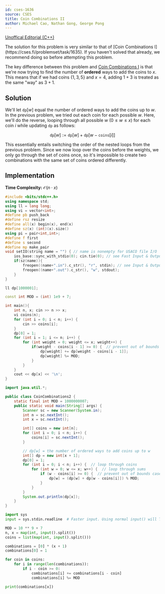 ```yaml
---
id: cses-1636
source: CSES
title: Coin Combinations II
author: Michael Cao, Nathan Gong, George Pong
---
```


<!-- This problem is very to similar Coin Combinations I, with the main difference being that we only count ordered combinations.  -->

[Unoffical Editorial (C++)](https://codeforces.com/blog/entry/70018)

<Info title="Note">
The solution for this problem is very similar to that of
[Coin Combinations I](https://cses.fi/problemset/task/1635). If you haven't solved that already, we recommend doing so before attempting this problem.
</Info>

The key difference between this problem and
[Coin Combinations I](https://cses.fi/problemset/task/1635) is that we're now
trying to find the number of **ordered** ways to add the coins to $x$. This
means that if we had coins $\{1, 3, 5\}$ and $x=4$, adding $1 + 3$ is treated as
the same "way" as $3 + 1$.

## Solution

We'll let $\texttt{dp}[w]$ equal the number of ordered ways to add the coins up
to $w$. In the previous problem, we tried out each coin for each possible $w$.
Here, we'll do the reverse, looping through all possible $w$ ($0\leq w \leq x$)
for each coin $i$ while updating $\texttt{dp}$ as follows:

$$
\texttt{dp}[w] := \texttt{dp}[w] + \texttt{dp}[w-\texttt{coins}[i]]
$$

This essentially entails switching the order of the nested loops from the
previous problem. Since we now loop over the coins before the weights, we only
go through the set of coins once, so it's impossible to create two combinations
with the same set of coins ordered differently.

## Implementation

**Time Complexity:** $\mathcal{O}(n \cdot x)$

<LanguageSection>

<CPPSection>

```cpp
#include <bits/stdc++.h>
using namespace std;
using ll = long long;
using vi = vector<int>;
#define pb push_back
#define rsz resize
#define all(x) begin(x), end(x)
#define sz(x) (int)(x).size()
using pi = pair<int,int>;
#define f first
#define s second
#define mp make_pair
void setIO(string name = "") { // name is nonempty for USACO file I/O
	ios_base::sync_with_stdio(0); cin.tie(0); // see Fast Input & Output
	if(sz(name)){
		freopen((name+".in").c_str(), "r", stdin); // see Input & Output
		freopen((name+".out").c_str(), "w", stdout);
	}
}

ll dp[1000001];

const int MOD = (int) 1e9 + 7;

int main(){
	int n, x; cin >> n >> x;
	vi coins(n);
	for (int i = 0; i < n; i++) {
		cin >> coins[i];
	}
	dp[0] = 1;
	for (int i = 1; i <= n; i++) {
		for (int weight = 0; weight <= x; weight++) {
			if(weight - coins[i - 1] >= 0) {  // prevent out of bounds cases
				dp[weight] += dp[weight - coins[i - 1]];
				dp[weight] %= MOD;
			}
		}
	}
	cout << dp[x] << '\n';
}
```

</CPPSection>

<JavaSection>

```java
import java.util.*;

public class CoinCombinations2 {
	static final int MOD = 1000000007;
	public static void main(String[] args) {
		Scanner sc = new Scanner(System.in);
		int n = sc.nextInt();
		int x = sc.nextInt();

		int[] coins = new int[n];
		for (int i = 0; i < n; i++) {
			coins[i] = sc.nextInt();
		}

		// dp[w] = the number of ordered ways to add coins up to w
		int[] dp = new int[x + 1];
		dp[0] = 1;
		for (int i = 0; i < n; i++) {  // loop through coins
			for (int w = 0; w <= x; w++) {  // loop through sums
				if (w - coins[i] >= 0) {  // prevent out of bounds cases
					dp[w] = (dp[w] + dp[w - coins[i]]) % MOD;
				}
			}
		}
		System.out.println(dp[x]);
	}
}
```

</JavaSection>

<PySection>

```py
import sys
input = sys.stdin.readline  # Faster input. Using normal input() will TLE.

MOD = 10 ** 9 + 7
n, x = map(int, input().split())
coins = list(map(int, input().split()))

combinations = [0] * (x + 1)
combinations[0] = 1

for coin in coins:
	for i in range(len(combinations)):
		if i - coin >= 0:
			combinations[i] += combinations[i - coin]
			combinations[i] %= MOD

print(combinations[x])
```

</PySection>

</LanguageSection>
